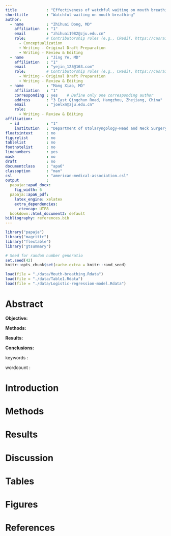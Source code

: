 ```yaml
---
title             : "Effectiveness of watchful waiting on mouth breathing in children with obstructive sleep apnea"
shorttitle        : "Watchful waiting on mouth breathing"
author: 
  - name          : "Zhihuai Dong, MD"
    affiliation   : "1"
    email         : "zhihuai1982@zju.edu.cn"
    role:         # Contributorship roles (e.g., CRediT, https://casrai.org/credit/)
      - Conceptualization
      - Writing - Original Draft Preparation
      - Writing - Review & Editing
  - name          : "Jing Ye, MD"
    affiliation   : "1"
    email         : "yejin_123@163.com"
    role:         # Contributorship roles (e.g., CRediT, https://casrai.org/credit/)
      - Writing - Original Draft Preparation
      - Writing - Review & Editing
  - name          : "Mang Xiao, MD"
    affiliation   : "1"
    corresponding : yes    # Define only one corresponding author
    address       : "3 East Qingchun Road, Hangzhou, Zhejiang, China"
    email         : "joelxm@zju.edu.cn"
    role:
      - Writing - Review & Editing
affiliation:
  - id            : "1"
    institution   : "Department of Otolaryngology-Head and Neck Surgery, Sir Run Run Shaw Hospital, Medical College of Zhejiang University, Hangzhou, China"
floatsintext      : no
figurelist        : no
tablelist         : no
footnotelist      : no
linenumbers       : yes
mask              : no
draft             : no
documentclass     : "apa6"
classoption       : "man"
csl               : "american-medical-association.csl"
output            : 
  papaja::apa6_docx: 
    fig_width: 6
  papaja::apa6_pdf:
    latex_engine: xelatex
    extra_dependencies:
      ctexcap: UTF8
  bookdown::html_document2: default
bibliography: references.bib
---
```


```r
library("papaja")
library("magrittr")
library("flextable")
library("gtsummary")
```

```r
# Seed for random number generatio
set.seed(42)
knitr::opts_chunk$set(cache.extra = knitr::rand_seed)
```

```r

load(file = "./data/Mouth-breathing.Rdata")
load(file = "./data/Table1.Rdata")
load(file = "./data/Logistic-regression-model.Rdata")

```

# Abstract

**Objective:** 

**Methods:**

**Results:**

**Conclusions:**

keywords : 

wordcount : 

# Introduction



# Methods



# Results



# Discussion



\newpage

# Tables


\newpage


# Figures


# References

::: {#refs custom-style="Bibliography"}
:::

